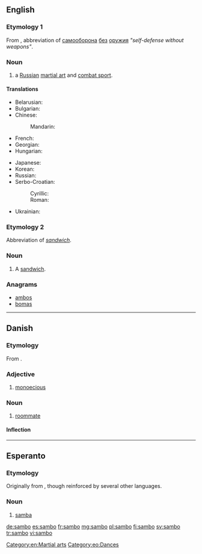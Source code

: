 {{also|Sambo}}
==English==

===Etymology 1===
From {{etyl|ru|en}} {{term|sc=Cyrl|самбо|tr=sámbo|lang=ru}}, abbreviation of [[самооборона]] [[без]] [[оружие|оружия]]  ''"self-defense without weapons"''.
===Noun===
{{en-noun}}
{{wikipedia|sambo (martial art)}}

# a [[Russian]] [[martial art]] and [[combat sport]].

====Translations====
{{trans-top|martial art}}
* Belarusian: {{t|be|самба|n|tr=sámba|sc=Cyrl}}
* Bulgarian: {{t|bg|самбо|n|tr=sámbo|sc=Cyrl}}
* Chinese:
*: Mandarin: {{t|zh|桑搏|tr=sāngbó|sc=Hani}}
* French: {{t|fr|sambo|m}}
* Georgian: {{t|ka|სამბო|tr=sambo|sc=Geor}}
* Hungarian: {{t|hu|szambó}}
{{trans-mid}}
* Japanese: {{t|ja|サンボ|tr=sanbo|sc=Jpan}}
* Korean: {{t|ko|삼보|tr=sambo|sc=Kore}}
* Russian: {{t+|ru|самбо|m|tr=sámbo}} {{indeclinable}}
* Serbo-Croatian:
*: Cyrillic: {{t|sh|самбо|m}}
*: Roman: {{t|sh|sambo|n}}
* Ukrainian: {{t|uk|самбо|n|tr=sámbo|sc=Cyrl}}
{{trans-bottom}}

===Etymology 2===
Abbreviation of ''[[sandwich]]''.

===Noun===
{{en-noun}}
{{wikipedia|Sandwich}}

# {{slang|Ireland}} A [[sandwich]].

===Anagrams===
* [[ambos#English|ambos]]
* [[bomas#English|bomas]]

[[Category:en:Martial arts]]

----

==Danish==

===Etymology===
From {{prefix|sam|bo|gloss1=together|gloss2=live|lang=da}}.

===Adjective===
{{infl|da|adjective}}

# {{botany|lang=da}} [[monoecious]]

===Noun===
{{da-noun|en|er}}

# [[roommate]]

====Inflection====
{{da-noun-infl|en|er}}

----

==Esperanto==

===Etymology===
Originally from {{etyl|pt|eo}}, though reinforced by several other languages.

===Noun===
{{eo-noun}}

# [[samba]]

[[Category:eo:Dances]]

[[de:sambo]]
[[es:sambo]]
[[fr:sambo]]
[[mg:sambo]]
[[pl:sambo]]
[[fi:sambo]]
[[sv:sambo]]
[[tr:sambo]]
[[vi:sambo]]